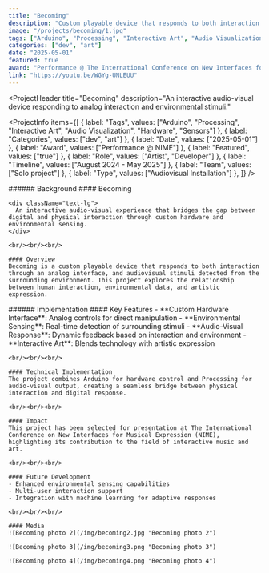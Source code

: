 ```yaml
---
title: "Becoming"
description: "Custom playable device that responds to both interaction through an analog interface, and audiovisual stimuli detected from the surrounding environment."
image: "/projects/becoming/1.jpg"
tags: ["Arduino", "Processing", "Interactive Art", "Audio Visualization", "Hardware", "Sensors"]
categories: ["dev", "art"]
date: "2025-05-01"
featured: true
award: "Performance @ The International Conference on New Interfaces for Musical Expression (NIME)"
link: "https://youtu.be/WGYg-UNLEUU"
---
```


<ProjectHeader
  title="Becoming"
  description="An interactive audio-visual device responding to analog interaction and environmental stimuli."
>
  <ProjectInfo
    items={[
      { label: "Tags", values: ["Arduino", "Processing", "Interactive Art", "Audio Visualization", "Hardware", "Sensors"] },
      { label: "Categories", values: ["dev", "art"] },
      { label: "Date", values: ["2025-05-01"] },
      { label: "Award", values: ["Performance @ NIME"] },
      { label: "Featured", values: ["true"] },
      { label: "Role", values: ["Artist", "Developer"] },
      { label: "Timeline", values: ["August 2024 - May 2025"] },
      { label: "Team", values: ["Solo project"] },
      { label: "Type", values: ["Audiovisual Installation"] },
    ]}
  />
</ProjectHeader>

<SplitSection>
  <SectionColumn size={4}>
    ###### Background
  </SectionColumn>
  <SectionColumn size={12}>
    #### Becoming

    <div className="text-lg">
      An interactive audio-visual experience that bridges the gap between digital and physical interaction through custom hardware and environmental sensing.
    </div>

    <br/><br/><br/>

    #### Overview
    Becoming is a custom playable device that responds to both interaction through an analog interface, and audiovisual stimuli detected from the surrounding environment. This project explores the relationship between human interaction, environmental data, and artistic expression.
  </SectionColumn>
  <SectionColumn size={2}>
  </SectionColumn>
</SplitSection>

<SplitSection>
  <SectionColumn size={4}>
    ###### Implementation
  </SectionColumn>
  <SectionColumn size={12}>
    #### Key Features
    - **Custom Hardware Interface**: Analog controls for direct manipulation
    - **Environmental Sensing**: Real-time detection of surrounding stimuli
    - **Audio-Visual Response**: Dynamic feedback based on interaction and environment
    - **Interactive Art**: Blends technology with artistic expression

    <br/><br/><br/>

    #### Technical Implementation
    The project combines Arduino for hardware control and Processing for audio-visual output, creating a seamless bridge between physical interaction and digital response.

    <br/><br/><br/>

    #### Impact
    This project has been selected for presentation at The International Conference on New Interfaces for Musical Expression (NIME), highlighting its contribution to the field of interactive music and art.

    <br/><br/><br/>

    #### Future Development
    - Enhanced environmental sensing capabilities
    - Multi-user interaction support
    - Integration with machine learning for adaptive responses

    <br/><br/><br/>

    #### Media
    ![Becoming photo 2](/img/becoming2.jpg "Becoming photo 2")
    
    ![Becoming photo 3](/img/becoming3.png "Becoming photo 3")
    
    ![Becoming photo 4](/img/becoming4.png "Becoming photo 4")
  </SectionColumn>
  <SectionColumn size={2}>
  </SectionColumn>
</SplitSection>